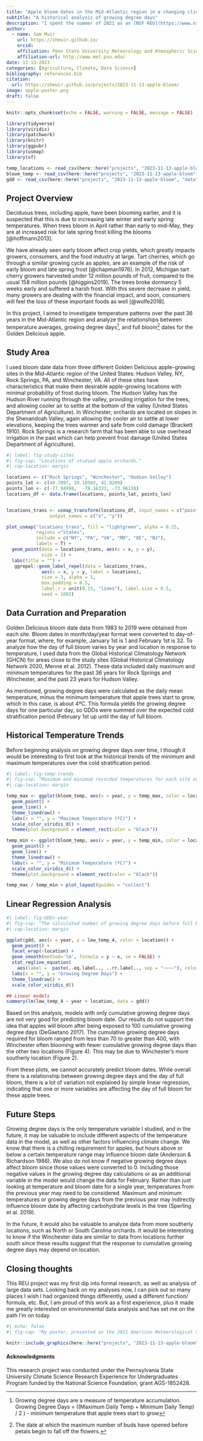 ```yaml
---
title: "Apple bloom dates in the Mid-Atlantic region in a changing climate"
subtitle: "A historical analysis of growing degree days"
description: "I spent the summer of 2021 as an [NSF REU](https://www.nsf.gov/crssprgm/reu/) student at Penn State University researching climate and apple bloom changes with Dr. Rich Marini."
author:
  - name: Sam Muir
    url: https://shmuir.github.io/
    orcid: 
    affiliation: Penn State University Meteorology and Atmospheric Science
    affiliation-url: http://www.met.psu.edu/
date: 11-13-2023
categories: [Agriculture, Climate, Data Science]
bibliography: references.bib
citation:
  url: https://shmuir.github.io/projects/2023-11-13-apple-bloom/
image: apple-poster.png
draft: false
---
```


```r
knitr::opts_chunk$set(echo = FALSE, warning = FALSE, message = FALSE)
```

```r
library(tidyverse)
library(viridis)
library(patchwork)
library(knitr)
library(ggpubr)
library(usmap)
library(sf)
```

```r
temp_locations <- read_csv(here::here("projects", "2023-11-13-apple-bloom", "data", "all_locations_temp.csv"))
bloom_temp <- read_csv(here::here("projects", "2023-11-13-apple-bloom", "data", "bloom_temps.csv"))
gdd <- read_csv(here::here("projects", "2023-11-13-apple-bloom", "data", "apple_sum_gdds.csv"))
```

## Project Overview

Deciduous trees, including apple, have been blooming earlier, and it is suspected that this is due to increasing late winter and early spring temperatures. When trees bloom in April rather than early to mid-May, they are at increased risk for late spring frost killing the blooms [@hoffmann2013].

We have already seen early bloom affect crop yields, which greatly impacts growers, consumers, and the food industry at large. Tart cherries, which go through a similar growing cycle as apples, are an example of the risk of early bloom and late spring frost [@chapman1976]. In 2012, Michigan tart cherry growers harvested under 12 million pounds of fruit, compared to the usual 158 million pounds [@higgins2019]. The trees broke dormancy 5 weeks early and suffered a harsh frost. With this severe decrease in yield, many growers are dealing with the financial impact, and soon, consumers will feel the loss of these important foods as well [@wolfe2018].

In this project, I aimed to investigate temperature patterns over the past 36 years in the Mid-Atlantic region and analyze the relationships between temperature averages, growing degree days[^1], and full bloom[^2] dates for the Golden Delicious apple.

[^1]: Growing degree days are a measure of temperature accumulation. Growing Degree Days = ((Maximum Daily Temp + Minimum Daily Temp) / 2 ) - minimum temperature that apple trees start to grow

[^2]: The date at which the maximum number of buds have opened before petals begin to fall off the flowers.

## Study Area

I used bloom date data from three different Golden Delicious apple-growing sites in the Mid-Atlantic region of the United States: Hudson Valley, NY, Rock Springs, PA, and Winchester, VA. All of these sites have characteristics that make them desirable apple-growing locations with minimal probability of frost during bloom. The Hudson Valley has the Hudson River running through the valley, providing irrigation for the trees, and allowing cooler air to settle at the bottom of the valley (United States Department of Agriculture). In Winchester, orchards are located on slopes in the Shenandoah Valley, again allowing the cooler air to settle at lower elevations, keeping the trees warmer and safe from cold damage (Brackett 1910). Rock Springs is a research farm that has been able to use overhead irrigation in the past which can help prevent frost damage (United States Department of Agriculture).

```r
#| label: fig-study-sites
#| fig-cap: "Locations of studied apple orchards."
#| cap-location: margin

locations <- c("Rock Springs", "Winchester", "Hudson Valley")
points_lat <- c(40.7097, 39.18565, 41.9209)
points_lon <- c(-77.94998,  -78.16333, -73.96128)
locations_df <- data.frame(locations, points_lat, points_lon)


locations_trans <- usmap_transform(locations_df, input_names = c("points_lon", "points_lat"),
                output_names = c("x", "y"))

plot_usmap("locations_trans", fill = "lightgreen", alpha = 0.25,
           regions ="states",
           include = c("NY", "PA", "VA", "MD", "DE", "NJ"),
           labels = T) +
  geom_point(data = locations_trans, aes(x = x, y = y),
             size = 2) +
  labs(title = "") +
   ggrepel::geom_label_repel(data = locations_trans,
             aes(x = x, y = y, label = locations),
             size = 3, alpha = 1,
             box.padding = 0.5,
             label.r = unit(0.15, "lines"), label.size = 0.5,
             seed = 1002)
```

## Data Curration and Preparation

Golden Delicious bloom date data from 1983 to 2019 were obtained from each site. Bloom dates in month/day/year format were converted to day-of-year format, where, for example, January 1st is 1 and February 1st is 32. To analyze how the day of full bloom varies by year and location in response to temperature, I used data from the Global Historical Climatology Network (GHCN) for areas close to the study sites (Global Historical Climatology Network 2020, Menne et al. 2012). These data included daily maximum and minimum temperatures for the past 36 years for Rock Springs and Winchester, and the past 23 years for Hudson Valley.

As mentioned, growing degree days were calculated as the daily mean temperature, minus the minimum temperature that apple trees start to grow, which in this case, is about 4ºC. This formula yields the growing degree days for one particular day, so GDDs were summed over the expected cold stratification period (February 1st up until the day of full bloom.

## Historical Temperature Trends

Before beginning analysis on growing degree days over time, I though it would be interesting to first look at the historical trends of the minimum and maximum temperatures over the cold stratification period.

```r
#| label: fig-temp-trends
#| fig-cap: "Maximum and minimum recorded temperatures for each site over the cold stratification period."
#| cap-location: margin

temp_max <- ggplot(bloom_temp, aes(x = year, y = temp_max, color = location)) +
  geom_point() +
  geom_line() +
  theme_linedraw() +
  labs(x = "", y = "Maximum Temperature (ºC)") +
  scale_color_viridis_d() +
  theme(plot.background = element_rect(color = "black"))

temp_min <- ggplot(bloom_temp, aes(x = year, y = temp_min, color = location)) +
  geom_point() +
  geom_line() +
  theme_linedraw() +
  labs(x = "", y = "Minimum Temperature (ºC)") +
  scale_color_viridis_d() +
  theme(plot.background = element_rect(color = "black"))

temp_max / temp_min + plot_layout(guides = "collect")
```

## Linear Regression Analysis

```r
#| label: fig-GDDs-year
#| fig-cap: "The calculated number of growing degree days before full bloom per year at each location."
#| cap-location: margin

ggplot(gdd, aes(x = year, y = low_temp_4, color = location)) +
  geom_point() +
  facet_wrap(~location) +
  geom_smooth(method='lm', formula = y ~ x, se = FALSE) +
  stat_regline_equation(
    aes(label =  paste(..eq.label.., ..rr.label.., sep = "~~~~"), color = location)) +
  labs(x = "", y = "Growing Degree Days") +
  theme_linedraw() +
  scale_color_viridis_d()
```

```r
## Linear models
summary(lm(low_temp_4 ~ year + location, data = gdd))
```

Based on this analysis, models with only cumulative growing degree days are not very good for predicting bloom date. Our results do not support the idea that apples will bloom after being exposed to 100 cumulative growing degree days (DeGaetano 2017). The cumulative growing degree days required for bloom ranged from less than 70 to greater than 400, with Winchester often blooming with fewer cumulative growing degree days than the other two locations (Figure 4). This may be due to Winchester's more southerly location (Figure 2).

From these plots, we cannot accurately predict bloom dates. While overall there is a relationship between growing degree days and the day of full bloom, there is a lot of variation not explained by simple linear regression, indicating that one or more variables are affecting the day of full bloom for these apple trees.

## Future Steps

Growing degree days is the only temperature variable I studied, and in the future, it may be valuable to include different aspects of the temperature data in the model, as well as other factors influencing climate change. We know that there is a chilling requirement for apples, but hours above or below a certain temperature range may influence bloom date (Anderson & Richardson 1986). We also do not know if negative growing degree days affect bloom since those values were converted to 0. Including those negative values in the growing degree day calculations or as an additional variable in the model would change the data for February. Rather than just looking at temperature and bloom date for a single year, temperatures from the previous year may need to be considered. Maximum and minimum temperatures or growing degree days from the previous year may indirectly influence bloom date by affecting carbohydrate levels in the tree (Sperling et al. 2019).

In the future, it would also be valuable to analyze data from more southerly locations, such as North or South Carolina orchards. It would be interesting to know if the Winchester data are similar to data from locations further south since these results suggest that the response to cumulative growing degree days may depend on location.

## Closing thoughts

This REU project was my first dip into formal research, as well as analysis of large data sets. Looking back on my analyses now, I can pick out so many places I wish I had organized things differently, used a different function/ formula, etc. But, I am proud of this work as a first experience, plus it made me greatly interested on environmental data analysis and has set me on the path I'm on today.

```r
#| echo: false
#| fig-cap: "My poster, presented as the 2021 American Meteorological Society Conference!"

knitr::include_graphics(here::here("projects", "2023-11-13-apple-bloom", "apple-poster.png"))
```

#### Acknowledgments

This research project was conducted under the Pennsylvania State University Climate Science Research Experience for Undergraduates Program funded by the National Science Foundation, grant AGS-1852428.
